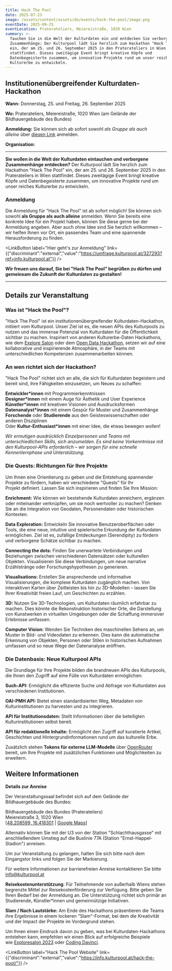 ```yaml
---
title: Hack The Pool
date: 2025-07-23
image: /assets/content/assets/de/events/hack-the-pool/image.png
eventDate: 2025-09-25
eventLocation: Praterateliers, Meiereistraße, 1020 Wien
summary: >-
  Tauchen Sie in die Welt der Kulturdaten ein und entdecken Sie verborgene
  Zusammenhänge: Der Kulturpool lädt Sie herzlich zum Hackathon "Hack The Pool"
  ein, der am 25. und 26. September 2025 in den Praterateliers in Wien
  stattfindet. Dieses zweitägige Event bringt kreative Köpfe und
  Datenbegeisterte zusammen, um innovative Projekte rund um unser reiches
  Kulturerbe zu entwickeln.
---
```

## **Institutionenübergreifender Kulturdaten-Hackathon**

**Wann:** Donnerstag, 25. und Freitag, 26. September 2025

**Wo:** Praterateliers, Meiereistraße, 1020 Wien (am Gelände der Bildhauergebäude des Bundes)

**Anmeldung:** Sie können sich ab sofort sowohl *als Gruppe als auch alleine* über [diesen Link](https://umfrage.kulturpool.at/327293?ref=info.kulturpool.at) anmelden.

**Organisation:**&#x20;

---

**Sie wollen in die Welt der Kulturdaten eintauchen und verborgene Zusammenhänge entdecken?** Der Kulturpool lädt Sie herzlich zum Hackathon "Hack The Pool" ein, der am 25. und 26. September 2025 in den Praterateliers in Wien stattfindet. Dieses zweitägige Event bringt kreative Köpfe und Datenbegeisterte zusammen, um innovative Projekte rund um unser reiches Kulturerbe zu entwickeln.

### **Anmeldung**

Die Anmeldung für "Hack The Pool" ist ab sofort möglich! Sie können sich sowohl **als Gruppe als auch alleine** anmelden. Wenn Sie bereits eine konkrete Idee für ein Projekt haben, können Sie diese gerne bei der Anmeldung angeben. Aber auch ohne Idee sind Sie herzlich willkommen – wir helfen Ihnen vor Ort, ein passendes Team und eine spannende Herausforderung zu finden.

<LinkButton label="Hier geht's zur Anmeldung" link={{"discriminant":"external","value":"https://umfrage.kulturpool.at/327293?ref=info.kulturpool.at"}} />

**Wir freuen uns darauf, Sie bei "Hack The Pool" begrüßen zu dürfen und gemeinsam die Zukunft der Kulturdaten zu gestalten!**

---

## **Details zur Veranstaltung**

### **Was ist "Hack the Pool"?**

"Hack The Pool" ist ein institutionenübergreifender Kulturdaten-Hackathon, initiiert vom Kulturpool. Unser Ziel ist es, die neuen APIs des Kulturpools zu nutzen und das immense Potenzial von Kulturdaten für die Öffentlichkeit sichtbar zu machen. Inspiriert von anderen Kulturerbe-Daten Hackathons, wie dem [Explore Salon](https://clariah.at/en/exploresalon2023?ref=info.kulturpool.at) oder dem [Open Data Hackathon](https://www.data.gv.at/2025/03/19/open-data-hackathon-im-metalab-wien-datenschaetze-entdecken-und-nutzbar-machen/?ref=info.kulturpool.at), setzen wir auf eine kollaborative und inspirierende Atmosphäre, in der Teams mit unterschiedlichen Kompetenzen zusammenarbeiten können.

### **An wen richtet sich der Hackathon?**

"Hack The Pool" richtet sich an alle, die sich für Kulturdaten begeistern und bereit sind, ihre Fähigkeiten einzusetzen, um Neues zu schaffen:

**Entwickler\*innen** mit Programmierkenntnissen\
**Designer\*innen** mit einem Auge für Ästhetik und User Experience **Künstler\*innen** mit kreativen Visionen und Ausdrucksformen\
**Datenanalyst\*innen** mit einem Gespür für Muster und Zusammenhänge\
**Forschende** oder **Studierende** aus den Geisteswissenschaften oder anderen Disziplinen\
Oder **Kultur-Enthusiast\*innen** mit einer Idee, die etwas bewegen wollen!

*Wir ermutigen ausdrücklich Einzelpersonen und Teams mit unterschiedlichen Skills, sich anzumelden. Es sind keine Vorkenntnisse mit den Kulturpool-APIs erforderlich – wir sorgen für eine schnelle Kennenlernphase und Unterstützung.*

### **Die Quests: Richtungen für Ihre Projekte**

Um Ihnen eine Orientierung zu geben und die Entstehung spannender Projekte zu fördern, haben wir verschiedene "Quests" für Ihr Projekt definiert. Lassen Sie sich inspirieren und finden Sie Ihre Mission:

**Enrichment:** Wie können wir bestehende Kulturdaten anreichern, ergänzen oder miteinander verknüpfen, um sie noch wertvoller zu machen? Denken Sie an die Integration von Geodaten, Personendaten oder historischen Kontexten.

**Data Exploration:** Entwickeln Sie innovative Benutzeroberflächen oder Tools, die eine neue, intuitive und spielerische Erkundung der Kulturdaten ermöglichen. Ziel ist es, zufällige Entdeckungen (Serendipity) zu fördern und verborgene Schätze sichtbar zu machen.

**Connecting the dots:** Finden Sie unerwartete Verbindungen und Beziehungen zwischen verschiedenen Datensätzen oder kulturellen Objekten. Visualisieren Sie diese Verbindungen, um neue narrative Erzählstränge oder Forschungshypothesen zu generieren.

**Visualisations:** Erstellen Sie ansprechende und informative Visualisierungen, die komplexe Kulturdaten zugänglich machen. Von interaktiven Karten über Zeitleisten bis hin zu 3D-Modellen – lassen Sie Ihrer Kreativität freien Lauf, um Geschichten zu erzählen.

**3D:** Nutzen Sie 3D-Technologien, um Kulturdaten räumlich erfahrbar zu machen. Dies könnte die Rekonstruktion historischer Orte, die Darstellung von Kunstwerken in virtuellen Umgebungen oder die Schaffung immersiver Erlebnisse umfassen.

**Computer Vision:** Wenden Sie Techniken des maschinellen Sehens an, um Muster in Bild- und Videodaten zu erkennen. Dies kann die automatische Erkennung von Objekten, Personen oder Stilen in historischen Aufnahmen umfassen und so neue Wege der Datenanalyse eröffnen.

### **Die Datenbasis: Neue Kulturpool APIs**

Die Grundlage für Ihre Projekte bilden die brandneuen APIs des Kulturpools, die Ihnen den Zugriff auf eine Fülle von Kulturdaten ermöglichen:

**Such-API:** Ermöglicht die effiziente Suche und Abfrage von Kulturdaten aus verschiedenen Institutionen.

**OAI-PMH API:** Bietet einen standardisierten Weg, Metadaten von Kulturinstitutionen zu harvesten und zu integrieren.

**API für Institutionsdaten:** Stellt Informationen über die beteiligten Kulturinstitutionen selbst bereit.

**API für redaktionelle Inhalte:** Ermöglicht den Zugriff auf kuratierte Artikel, Geschichten und Hintergrundinformationen rund um das kulturelle Erbe.

Zusätzlich stehen **Tokens für externe LLM-Modelle** über [OpenRouter](https://openrouter.ai/?ref=info.kulturpool.at) bereit, um Ihre Projekte mit zusätzlichen Funktionen und Möglichkeiten zu erweitern.

## **Weitere Informationen**

**Details zur Anreise**

Der Veranstaltungssaal befindet sich auf dem Gelände der Bildhauergebäude des Bundes:

Bildhauergebäude des Bundes (Praterateliers)\
Meiereistraße 3, 1020 Wien\
\[[48.208599, 16.418301](https://www.openstreetmap.org/way/29222612?ref=info.kulturpool.at#map=17/48.208656/16.418499) | [Google Maps](https://www.google.com/maps/place/Bildhauergeb%C3%A4ude+Des+Bundes/@48.2086735,16.409045,2808m/data=!3m1!1e3!4m6!3m5!1s0x476d07398016bf39:0x768de9a2f6bd396d!8m2!3d48.2085493!4d16.4184032!16s%2Fg%2F11fjw347z1?ref=info.kulturpool.at)]

Alternativ können Sie mit der U3 von der Station "Schlachthausgasse" mit anschließendem Umstieg auf die Buslinie 77A (Station "Ernst-Happel-Stadion") anreisen.

Um zur Veranstaltung zu gelangen, halten Sie sich bitte nach dem Eingangstor links und folgen Sie der Markierung.

Für weitere Informationen zur barrierefreien Anreise kontaktieren Sie bitte [info@kulturpool.at](mailto:info@kulturpool.at)

**Reisekostenunterstützung**: Für Teilnehmende von außerhalb Wiens stehen begrenzte Mittel zur Reisekostenförderung zur Verfügung. Bitte geben Sie Ihren Bedarf bei der Anmeldung an. Die Unterstützung richtet sich primär an Studierende, Künstler\*innen und gemeinnützige Initiativen.

**Slam / Nach Lautstärke:** Am Ende des Hackathons präsentieren die Teams ihre Ergebnisse in einem lockeren "Slam"-Format, bei dem die Kreativität und der Impact der Projekte im Vordergrund stehen.

Um Ihnen einen Eindruck davon zu geben, was bei Kulturdaten-Hackathons entstehen kann, empfehlen wir einen Blick auf erfolgreiche Beispiele wie [Exploresalon 2023](https://clariah.at/en/exploresalon2023?ref=info.kulturpool.at) oder [Coding Davinci](https://codingdavinci.de/?ref=info.kulturpool.at).

<Grid layout="two-columns" alignment="center">
  <GridItem alignment="stretch">
    <ImageLink link={{"discriminant":"consortium","value":"naturhistorisches-museum-wien"}} src="/assets/content/assets/de/events/hack-the-pool/naturhistorisches-museum-wien-logo.svg.png" text="Link zur Beschreibung und Information zum Naturhistorischen Museum Wien" />
  </GridItem>

  <GridItem alignment="stretch">
    <ImageLink link={{"discriminant":"external","value":"https://info.kulturpool.at/hack-the-pool/"}} src="/assets/content/assets/de/events/hack-the-pool/kultur-poo-info-logo.png" text="Link zur Veranstaltung auf der Website des Kulturpool Info" />
  </GridItem>
</Grid>

<LinkButton label="Hack The Pool Website" link={{"discriminant":"external","value":"https://info.kulturpool.at/hack-the-pool/"}} />

